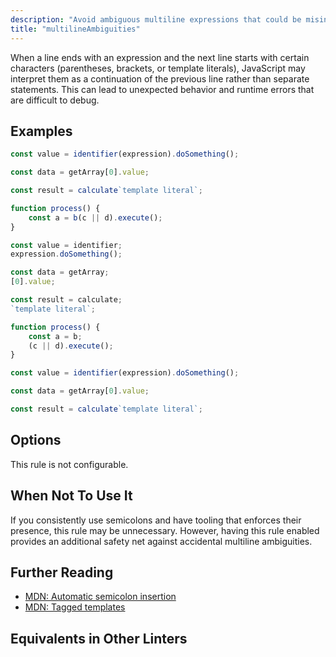 ```yaml
---
description: "Avoid ambiguous multiline expressions that could be misinterpreted."
title: "multilineAmbiguities"
---
```



<RuleSummary plugin="ts" rule="multilineAmbiguities" />

When a line ends with an expression and the next line starts with certain characters (parentheses, brackets, or template literals), JavaScript may interpret them as a continuation of the previous line rather than separate statements.
This can lead to unexpected behavior and runtime errors that are difficult to debug.

## Examples

<Tabs>
<TabItem label="❌ Incorrect">

```ts
const value = identifier(expression).doSomething();
```

```ts
const data = getArray[0].value;
```

```ts
const result = calculate`template literal`;
```

```ts
function process() {
	const a = b(c || d).execute();
}
```

</TabItem>
<TabItem label="✅ Correct">

```ts
const value = identifier;
expression.doSomething();
```

```ts
const data = getArray;
[0].value;
```

```ts
const result = calculate;
`template literal`;
```

```ts
function process() {
	const a = b;
	(c || d).execute();
}
```

```ts
const value = identifier(expression).doSomething();
```

```ts
const data = getArray[0].value;
```

```ts
const result = calculate`template literal`;
```

</TabItem>
</Tabs>

## Options

This rule is not configurable.

## When Not To Use It

If you consistently use semicolons and have tooling that enforces their presence, this rule may be unnecessary.
However, having this rule enabled provides an additional safety net against accidental multiline ambiguities.

## Further Reading

- [MDN: Automatic semicolon insertion](https://developer.mozilla.org/en-US/docs/Web/JavaScript/Reference/Lexical_grammar#automatic_semicolon_insertion)
- [MDN: Tagged templates](https://developer.mozilla.org/en-US/docs/Web/JavaScript/Reference/Template_literals#tagged_templates)

## Equivalents in Other Linters

<RuleEquivalents pluginId="ts" ruleId="multilineAmbiguities" />
